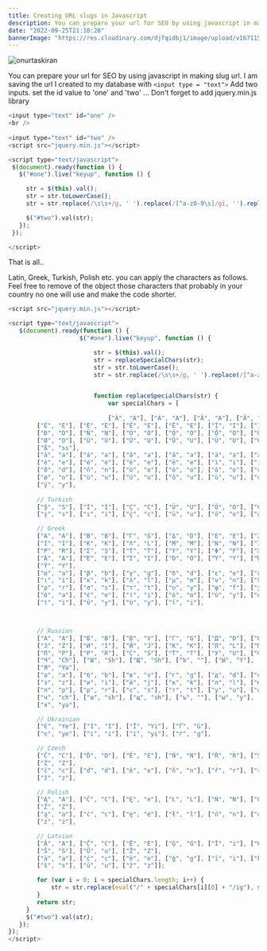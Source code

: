 ```yaml
---
title: Creating URL slugs in Javascript
description: You can prepare your url for SEO by using javascript in making slug url. I am saving the url I created to my database with 
date: "2022-09-25T21:10:20"
bannerImage: "https://res.cloudinary.com/djfqidbj1/image/upload/v1671154826/zvcqj7u8d5x9mndghs94.jpg"
---
```


<img className="w-full rounded-xl" src="https://res.cloudinary.com/djfqidbj1/image/upload/v1671154826/zvcqj7u8d5x9mndghs94.jpg" alt="onurtaskiran" />

You can prepare your url for SEO by using javascript in making slug url. I am saving the url I created to my database with ```<input type = "text">``` Add two inputs. set the id value to 'one' and 'two' ... Don't forget to add jquery.min.js library

```javascript
<input type="text" id="one" />
<br />
     
<input type="text" id="two" />
<script src="jquery.min.js"></script>

<script type="text/javascript">
 $(document).ready(function () {
   $("#one").live("keyup", function () {

     str = $(this).val(); 
     str = str.toLowerCase();
     str = str.replace(/\s\s+/g, ' ').replace(/[^a-z0-9\s]/gi, '').replace(/[^\w]/ig, "-");

     $("#two").val(str);
   });
 });

</script>
```

That is all..

Latin, Greek, Turkish, Polish etc. you can apply the characters as follows. Feel free to remove of the  object those characters that probably in your country no one will use and make the code shorter.

```javascript
<script src="jquery.min.js"></script>

<script type="text/javascript">
   $(document).ready(function () {
                    $("#one").live("keyup", function () {

                        str = $(this).val();
                        str = replaceSpecialChars(str);
                        str = str.toLowerCase();
                        str = str.replace(/\s\s+/g, ' ').replace(/[^a-z0-9\s]/gi, '').replace(/[^\w]/ig, "-");


                        function replaceSpecialChars(str) {
                            var specialChars = [
							
							["À", "A"], ["Á", "A"], ["Â", "A"], ["Ã", "A"], ["Ä", "A"], ["Å", "A"], ["Æ", "AE"], ["Ç", "C"], 
		["È", "E"], ["É", "E"], ["Ê", "E"], ["Ë", "E"], ["Ì", "I"], ["Í", "I"], ["Î", "I"], ["Ï", "I"], 
		["Ð", "D"], ["Ñ", "N"], ["Ò", "O"], ["Ó", "O"], ["Ô", "O"], ["Õ", "O"], ["Ö", "O"], ["Ő", "O"], 
		["Ø", "O"], ["Ù", "U"], ["Ú", "U"], ["Û", "U"], ["Ü", "U"], ["Ű", "U"], ["Ý", "Y"], ["Þ", "TH"], 
		["ß", "ss"], 
		["à", "a"], ["á", "a"], ["â", "a"], ["ã", "a"], ["ä", "a"], ["å", "a"], ["æ", "ae"], ["ç", "c"], 
		["è", "e"], ["é", "e"], ["ê", "e"], ["ë", "e"], ["ì", "i"], ["í", "i"], ["î", "i"], ["ï", "i"], 
		["ð", "d"], ["ñ", "n"], ["ò", "o"], ["ó", "o"], ["ô", "o"], ["õ", "o"], ["ö", "o"], ["ő", "o"], 
		["ø", "o"], ["ù", "u"], ["ú", "u"], ["û", "u"], ["ü", "u"], ["ű", "u"], ["ý", "y"], ["þ", "th"], 
		["ÿ", "y"],
		
		// Turkish
		["Ş", "S"], ["İ", "I"], ["Ç", "C"], ["Ü", "U"], ["Ö", "O"], ["Ğ", "G"],
		["ş", "s"], ["ı", "i"], ["ç", "c"], ["ü", "u"], ["ö", "o"], ["ğ", "g"], 

		// Greek
		["Α", "A"], ["Β", "B"], ["Γ", "G"], ["Δ", "D"], ["Ε", "E"], ["Ζ", "Z"], ["Η", "H"], ["Θ", "8"],
		["Ι", "I"], ["Κ", "K"], ["Λ", "L"], ["Μ", "M"], ["Ν", "N"], ["Ξ", "3"], ["Ο", "O"], ["Π", "P"],
		["Ρ", "R"], ["Σ", "S"], ["Τ", "T"], ["Υ", "Y"], ["Φ", "F"], ["Χ", "X"], ["Ψ", "PS"],[ "Ω", "W"],
		["Ά", "A"], ["Έ", "E"], ["Ί", "I"], ["Ό", "O"], ["Ύ", "Y"], ["Ή", "H"], ["Ώ", "W"], ["Ϊ", "I"],
		["Ϋ", "Y"],
		["α", "a"], ["β", "b"], ["γ", "g"], ["δ", "d"], ["ε", "e"], ["ζ", "z"], ["η", "h"], ["θ", "8"],
		["ι", "i"], ["κ", "k"], ["λ", "l"], ["μ", "m"], ["ν", "n"], ["ξ", "3"], ["ο", "o"], ["π", "p"],
		["ρ", "r"], ["σ", "s"], ["τ", "t"], ["υ", "y"], ["φ", "f"], ["χ", "x"], ["ψ", "ps"], ["ω", "w"],
		["ά", "a"], ["έ", "e"], ["ί", "i"], ["ό", "o"], ["ύ", "y"], ["ή", "h"], ["ώ", "w"], ["ς", "s"],
		["ϊ", "i"], ["ΰ", "y"], ["ϋ", "y"], ["ΐ", "i"],



		// Russian
		["А", "A"], ["Б", "B"], ["В", "V"], ["Г", "G"], ["Д", "D"], ["Е", "E"], ["Ё", "Yo"], ["Ж", "Zh"],
		["З", "Z"], ["И", "I"], ["Й", "J"], ["К", "K"], ["Л", "L"], ["М", "M"], ["Н", "N"], ["О", "O"],
		["П", "P"], ["Р", "R"], ["С", "S"], ["Т", "T"], ["У", "U"], ["Ф", "F"], ["Х", "H"], ["Ц", "C"],
		["Ч", "Ch"], ["Ш", "Sh"], ["Щ", "Sh"], ["Ъ", ""], ["Ы", "Y"], ["Ь", ""], ["Э", "E"], ["Ю", "Yu"],
		["Я", "Ya"],
		["а", "a"], ["б", "b"], ["в", "v"], ["г", "g"], ["д", "d"], ["е", "e"], ["ё", "yo"], ["ж", "zh"],
		["з", "z"], ["и", "i"], ["й", "j"], ["к", "k"], ["л", "l"], ["м", "m"], ["н", "n"], ["о", "o"],
		["п", "p"], ["р", "r"], ["с", "s"], ["т", "t"], ["у", "u"], ["ф", "f"], ["х", "h"], ["ц", "c"],
		["ч", "ch"], ["ш", "sh"], ["щ", "sh"], ["ъ", ""], ["ы", "y"], ["ь", ""], ["э", "e"], ["ю", "yu"],
		["я", "ya"],

		// Ukrainian
		["Є", "Ye"], ["І", "I"], ["Ї", "Yi"], ["Ґ", "G"],
		["є", "ye"], ["і", "i"], ["ї", "yi"], ["ґ", "g"],

		// Czech
		["Č", "C"], ["Ď", "D"], ["Ě", "E"], ["Ň", "N"], ["Ř", "R"], ["Š", "S"], ["Ť", "T"], ["Ů", "U"], 
		["Ž", "Z"], 
		["č", "c"], ["ď", "d"], ["ě", "e"], ["ň", "n"], ["ř", "r"], ["š", "s"], ["ť", "t"], ["ů", "u"],
		["ž", "z"], 

		// Polish
		["Ą", "A"], ["Ć", "C"], ["Ę", "e"], ["Ł", "L"], ["Ń", "N"], ["Ó", "o"], ["Ś", "S"], ["Ź", "Z"], 
		["Ż", "Z"], 
		["ą", "a"], ["ć", "c"], ["ę", "e"], ["ł", "l"], ["ń", "n"], ["ó", "o"], ["ś", "s"], ["ź", "z"],
		["ż", "z"],

		// Latvian
		["Ā", "A"], ["Č", "C"], ["Ē", "E"], ["Ģ", "G"], ["Ī", "i"], ["Ķ", "k"], ["Ļ", "L"], ["Ņ", "N"], 
		["Š", "S"], ["Ū", "u"], ["Ž", "Z"], 
		["ā", "a"], ["č", "c"], ["ē", "e"], ["ģ", "g"], ["ī", "i"], ["ķ", "k"], ["ļ", "l"], ["ņ", "n"],
		["š", "s"], ["ū", "u"], ["ž", "z"]];

        for (var i = 0; i < specialChars.length; i++) {
            str = str.replace(eval("/" + specialChars[i][0] + "/ig"), specialChars[i][1]);
        }
        return str;
     }
     $("#two").val(str);
   });
});
</script>
```